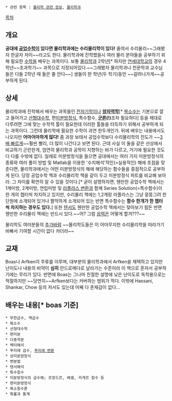  * 관련 항목 : [[물리학 관련 정보]], [[물리학과]]

[[목차]]
== 개요 ==
'''공대에 [[공업수학]]이 있다면 물리학과에는 수리물리학이 있다!'''
줄여서 수리물리~~그래봤자 한글자 차이~~라고도 한다. 물리학과에 진학했을시 여러 물리 분야들을 공부하기 위해 필요한 [[수학]]을 배우는 과목이다. 보통 [[물리학과]] 2학년[* 하지만 [[연세대학교]]의 경우 4학년~~초과학기~~ 과목으로 지정되어있다.~~그래봤자 물리학과나 천문학과 교수님들은 다들 2학년 때 들은 줄 안다~~] 생들이 한 학년(두 학기)동안 ~~갈려나가게~~공부하게 된다. 

== 상세 ==
물리학과에 진학해서 배우는 과목들인 [[전자기학]]이나 '''[[양자역학]]'''[* [[복소수]]는 기본으로 깔고 들어가고 [[선형대수학]], 편[[미분방정식]], 특수함수, '''[[군론]](!)'''조차 필요하다] 등을 제대로 다루려면 그에 맞는 수학적 툴이 필요한데 이러한 툴들을 터득하기 위해서 공부하게 되는 과목이다. 그런데 물리학에 필요한 수학이 과연 한두개인가. 뒤에 배우는 내용에서도 나오지만 '''어마어마하게 많다!''' 좀 과장 보태서 공업수학보다 수리물리학의 진도가 ~~[[붉은 혜성|3배 빠르게]]~~훨씬 빨리, 더 많이 나간다고 보면 된다. 근데 사실 이 둘을 같은 선상에서 비교하기 곤란한게, 엄연히 물리학과 공학이 지향하는 바가 다르고, 거기에 필요한 것도 다 다를 수밖에 없다. 일례로 미분방정식을 들으면 공대에서는 여러 가지 미분방정식의 종류와 여러 풀이 방법 및 Matlab을 이용한 '수치해석'적인(=실용적인) 해에 초점을 맞춘다면, 물리학과에서는 어떤 미분방정식의 해에 해당하는 함수들을 중점적으로 공부하게 된다. 당장 공업수학 책과 수리물리학 책을 같이 두고 미분방정식 파트를 비교해 보아라. 그 차이를 확연히 알 수 있을 것이다.[* 굳이 설명하자면, 웬만한 공업수학 책에서는 1계미방, 2계미방, 연립미방 및 [[라플라스 변환]]과 함께 Series Solution(=특수함수)이 한 개의 챕터씩 차지하고 있지만, 수리물리 책에는 1,2계랑 라플라스는 그냥 뭉뚱그려 한단원에 소개되어 있거나 짤막하게 소개되어 있는 반면 특수함수는 '''함수 한개가 한 챕터씩 차지하는 경우도 있다.'''] 또한 [[텐서]]도 웬만한 공업수학 책에서는 찾아보기 힘든 반면 웬만한 수리물리 책에는 반드시 있다.~~어? 그럼 [[응력]]은 어떻게 할겨???~~

물리학도 여러분들의 [[추가바람]]
~~물리학도들은 이 어마무지한 수리물리학을 따라가기 바빠서 기여할 시간이 없다 카더라~~

== 교재 ==
Boas나 Arfken이 주류를 이루며, 대부분의 물리학과에서 Arfken을 채택하고 있지만 난이도나 내용의 비약이 '''심히''' 안드로메다로 날라가는 수준이라 이 책으로 혼자서 공부하기에는 무리가 있다. 반면에 Boas는 그나마 친절한 설명에 낮은 난이도로 독학용으로는 적절하지만 ~~당연히~~Arfken보다는 커버하는 범위가 적다. 이밖에 Hassani, Shankar, Chow 등의 저서도 있는데 어째 다 존재감이 없다...

== 배우는 내용[* boas 기준] ==
 * 무한급수, 멱급수
 * 복소수
 * 선형대수학
 * 편미분
 * 다중적분
 * 벡터해석
 * 푸리에 급수, [[푸리에 변환]]
 * 상미분방정식
 * 변분법
 * 텐서해석
 * 특수함수
 * 미분방정식의 급수해; 르장드르, 베셀, 라게르 함수 등
 * 편미분방정식
 * 복소함수론
 * 확률과 통계

